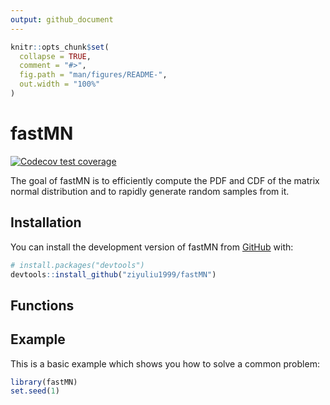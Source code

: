 ```yaml
---
output: github_document
---
```


<!-- README.md is generated from README.Rmd. Please edit that file -->

```r
knitr::opts_chunk$set(
  collapse = TRUE,
  comment = "#>",
  fig.path = "man/figures/README-",
  out.width = "100%"
)
```


# fastMN

<!-- badges: start -->
  [![Codecov test coverage](https://codecov.io/gh/ziyuliu1999/fastMN/graph/badge.svg)](https://app.codecov.io/gh/ziyuliu1999/fastMN)
  <!-- badges: end -->

The goal of fastMN is to efficiently compute the PDF and CDF of the matrix normal distribution and to rapidly generate random samples from it.

## Installation

You can install the development version of fastMN from [GitHub](https://github.com/) with:

``` r
# install.packages("devtools")
devtools::install_github("ziyuliu1999/fastMN")
```

## Functions



## Example

This is a basic example which shows you how to solve a common problem:

```r
library(fastMN)
set.seed(1)

```

